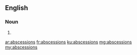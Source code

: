 ==English==

===Noun===
{{head|en|plural}}

# {{plural of|abscession|lang=en|nocat=1}}

[[ar:abscessions]]
[[fr:abscessions]]
[[ku:abscessions]]
[[mg:abscessions]]
[[my:abscessions]]